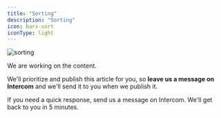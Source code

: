 ```yaml
---
title: "Sorting"
description: "Sorting"
icon: bars-sort
iconType: light
---
```


![sorting](/images/sorting.png)

We are working on the content. 

We'll prioritize and publish this article for you, so **leave us a message on Intercom** and we'll send it to you when we publish it.

If you need a quick response, send us a message on Intercom. We'll get back to you in 5 minutes.